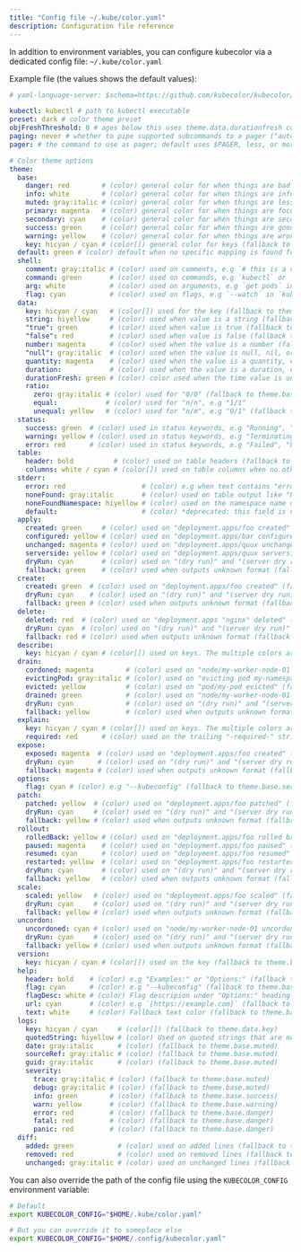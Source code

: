 ```yaml
---
title: "Config file ~/.kube/color.yaml"
description: Configuration file reference
---
```


In addition to environment variables, you can configure kubecolor via
a dedicated config file: `~/.kube/color.yaml`

Example file (the values shows the default values):

```yaml
# yaml-language-server: $schema=https://github.com/kubecolor/kubecolor/raw/main/config-schema.json

kubectl: kubectl # path to kubectl executable
preset: dark # color theme preset
objFreshThreshold: 0 # ages below this uses theme.data.durationfresh coloring
paging: never # whether to pipe supported subcommands to a pager ("auto" or "never")
pager: # the command to use as pager; default uses $PAGER, less, or more

# Color theme options
theme:
  base:
    danger: red        # (color) general color for when things are bad
    info: white        # (color) general color for when things are informational
    muted: gray:italic # (color) general color for when things are less relevant
    primary: magenta   # (color) general color for when things are focus
    secondary: cyan    # (color) general color for when things are secondary focus
    success: green     # (color) general color for when things are good
    warning: yellow    # (color) general color for when things are wrong
    key: hicyan / cyan # (color[]) general color for keys (fallback to [theme.base.secondary])
  default: green # (color) default when no specific mapping is found for the command
  shell:
    comment: gray:italic # (color) used on comments, e.g `# this is a comment` (fallback to theme.base.muted)
    command: green       # (color) used on commands, e.g `kubectl` or `echo` (fallback to theme.base.success)
    arg: white           # (color) used on arguments, e.g `get pods` in `kubectl get pods` (fallback to theme.base.info)
    flag: cyan           # (color) used on flags, e.g `--watch` in `kubectl get pods --watch` (fallback to theme.base.secondary)
  data:
    key: hicyan / cyan   # (color[]) used for the key (fallback to theme.base.key)
    string: hiyellow     # (color) used when value is a string (fallback to theme.base.info)
    "true": green        # (color) used when value is true (fallback to theme.base.success)
    "false": red         # (color) used when value is false (fallback to theme.base.danger)
    number: magenta      # (color) used when the value is a number (fallback to theme.base.primary)
    "null": gray:italic  # (color) used when the value is null, nil, or none (fallback to theme.base.muted)
    quantity: magenta    # (color) used when the value is a quantity, e.g "100m" or "5Gi" (fallback to theme.data.number)
    duration:            # (color) used when the value is a duration, e.g "12m" or "1d12h"
    durationFresh: green # (color) color used when the time value is under a certain delay (fallback to theme.base.success)
    ratio:
      zero: gray:italic # (color) used for "0/0" (fallback to theme.base.muted)
      equal:            # (color) used for "n/n", e.g "1/1"
      unequal: yellow   # (color) used for "n/m", e.g "0/1" (fallback to theme.base.warning)
  status:
    success: green  # (color) used in status keywords, e.g "Running", "Ready" (fallback to theme.base.success)
    warning: yellow # (color) used in status keywords, e.g "Terminating" (fallback to theme.base.warning)
    error: red      # (color) used in status keywords, e.g "Failed", "Unhealthy" (fallback to theme.base.danger)
  table:
    header: bold          # (color) used on table headers (fallback to theme.base.info)
    columns: white / cyan # (color[]) used on table columns when no other coloring applies such as status or duration coloring. The multiple colors are cycled based on column ID, from left to right. (fallback to [theme.base.info / theme.base.secondary])
  stderr:
    error: red                   # (color) e.g when text contains "error" (fallback to theme.base.danger)
    noneFound: gray:italic       # (color) used on table output like "No resources found" (fallback to theme.data.null)
    noneFoundNamespace: hiyellow # (color) used on the namespace name of "No resources found in my-ns namespace" (fallback to theme.data.string)
    default:                     # (color) *deprecated: this field is no longer used (since v0.4.0)*
  apply:
    created: green     # (color) used on "deployment.apps/foo created" (fallback to theme.base.success)
    configured: yellow # (color) used on "deployment.apps/bar configured" (fallback to theme.base.warning)
    unchanged: magenta # (color) used on "deployment.apps/quux unchanged" (fallback to theme.base.primary)
    serverside: yellow # (color) used on "deployment.apps/quux serverside-applied" (fallback to theme.base.warning)
    dryRun: cyan       # (color) used on "(dry run)" and "(server dry run)" (fallback to theme.base.secondary)
    fallback: green    # (color) used when outputs unknown format (fallback to theme.base.success)
  create:
    created: green  # (color) used on "deployment.apps/foo created" (fallback to theme.base.success)
    dryRun: cyan    # (color) used on "(dry run)" and "(server dry run)" (fallback to theme.apply.dryrun)
    fallback: green # (color) used when outputs unknown format (fallback to theme.base.success)
  delete:
    deleted: red  # (color) used on "deployment.apps "nginx" deleted" (fallback to theme.base.danger)
    dryRun: cyan  # (color) used on "(dry run)" and "(server dry run)" (fallback to theme.apply.dryrun)
    fallback: red # (color) used when outputs unknown format (fallback to theme.base.danger)
  describe:
    key: hicyan / cyan # (color[]) used on keys. The multiple colors are cycled based on indentation. (fallback to theme.base.key)
  drain:
    cordoned: magenta        # (color) used on "node/my-worker-node-01 cordoned" (fallback to theme.base.primary)
    evictingPod: gray:italic # (color) used on "evicting pod my-namespace/my-pod" (fallback to theme.base.muted)
    evicted: yellow          # (color) used on "pod/my-pod evicted" (fallback to theme.base.warning)
    drained: green           # (color) used on "node/my-worker-node-01 drained" (fallback to theme.base.success)
    dryRun: cyan             # (color) used on "(dry run)" and "(server dry run)" (fallback to theme.apply.dryrun)
    fallback: yellow         # (color) used when outputs unknown format (fallback to theme.base.warning)
  explain:
    key: hicyan / cyan # (color[]) used on keys. The multiple colors are cycled based on indentation. (fallback to theme.base.key)
    required: red      # (color) used on the trailing "-required-" string (fallback to theme.base.danger)
  expose:
    exposed: magenta  # (color) used on "deployment.apps/foo created" (fallback to theme.base.primary)
    dryRun: cyan      # (color) used on "(dry run)" and "(server dry run)" (fallback to theme.apply.dryrun)
    fallback: magenta # (color) used when outputs unknown format (fallback to theme.base.primary)
  options:
    flag: cyan # (color) e.g "--kubeconfig" (fallback to theme.base.secondary)
  patch:
    patched: yellow  # (color) used on "deployment.apps/foo patched" (fallback to theme.base.warning)
    dryRun: cyan     # (color) used on "(dry run)" and "(server dry run)" (fallback to theme.apply.dryrun)
    fallback: yellow # (color) used when outputs unknown format (fallback to theme.base.warning)
  rollout:
    rolledBack: yellow # (color) used on "deployment.apps/foo rolled back" (fallback to theme.base.warning)
    paused: magenta    # (color) used on "deployment.apps/foo paused" (fallback to theme.base.primary)
    resumed: cyan      # (color) used on "deployment.apps/foo resumed" (fallback to theme.base.secondary)
    restarted: yellow  # (color) used on "deployment.apps/foo restarted" (fallback to theme.base.warning)
    dryRun: cyan       # (color) used on "(dry run)" and "(server dry run)" (fallback to theme.apply.dryrun)
    fallback: yellow   # (color) used when outputs unknown format (fallback to theme.base.warning)
  scale:
    scaled: yellow   # (color) used on "deployment.apps/foo scaled" (fallback to theme.base.warning)
    dryRun: cyan     # (color) used on "(dry run)" and "(server dry run)" (fallback to theme.apply.dryrun)
    fallback: yellow # (color) used when outputs unknown format (fallback to theme.base.warning)
  uncordon:
    uncordoned: cyan # (color) used on "node/my-worker-node-01 uncordoned" (fallback to theme.base.secondary)
    dryRun: cyan     # (color) used on "(dry run)" and "(server dry run)" (fallback to theme.apply.dryrun)
    fallback: yellow # (color) used when outputs unknown format (fallback to theme.base.warning)
  version:
    key: hicyan / cyan # (color[]) used on the key (fallback to theme.base.key)
  help:
    header: bold    # (color) e.g "Examples:" or "Options:" (fallback to theme.table.header)
    flag: cyan      # (color) e.g "--kubeconfig" (fallback to theme.base.secondary)
    flagDesc: white # (color) Flag descripion under "Options:" heading (fallback to theme.base.info)
    url: cyan       # (color) e.g `[https://example.com]` (fallback to theme.base.secondary)
    text: white     # (color) Fallback text color (fallback to theme.base.info)
  logs:
    key: hicyan / cyan     # (color[]) (fallback to theme.data.key)
    quotedString: hiyellow # (color) Used on quoted strings that are not part of a `key="value"` (fallback to theme.data.string)
    date: gray:italic      # (color) (fallback to theme.base.muted)
    sourceRef: gray:italic # (color) (fallback to theme.base.muted)
    guid: gray:italic      # (color) (fallback to theme.base.muted)
    severity:
      trace: gray:italic # (color) (fallback to theme.base.muted)
      debug: gray:italic # (color) (fallback to theme.base.muted)
      info: green        # (color) (fallback to theme.base.success)
      warn: yellow       # (color) (fallback to theme.base.warning)
      error: red         # (color) (fallback to theme.base.danger)
      fatal: red         # (color) (fallback to theme.base.danger)
      panic: red         # (color) (fallback to theme.base.danger)
  diff:
    added: green           # (color) used on added lines (fallback to theme.base.success)
    removed: red           # (color) used on removed lines (fallback to theme.base.danger)
    unchanged: gray:italic # (color) used on unchanged lines (fallback to theme.base.muted)
```

You can also override the path of the config file using the `KUBECOLOR_CONFIG`
environment variable:

```bash
# Default
export KUBECOLOR_CONFIG="$HOME/.kube/color.yaml"

# But you can override it to someplace else
export KUBECOLOR_CONFIG="$HOME/.config/kubecolor.yaml"
```
